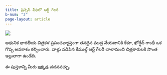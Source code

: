 ```yaml
---
title: ప్రిన్సెస్ వీధిలో ఆర్ట్ గేలరీ
b-num: "3"
page-layout: article
---
```


![](art-gallery.jpg)

ఆధునిక భారతీయ చిత్రకళ ప్రపంచవ్యాప్తంగా తనదైన ముద్ర వేయటానికి కేకూ, ఖోర్షేద్ గాంధీ ఒక గొప్ప అవకాశం కల్పించారు. వాళ్లు నడిపిన కేముల్డ్ ఆర్ట్ గేలరీ చాలామంది చిత్రకారులకి సొంత ఇల్లులాగా ఉండేది.

ఈ పుస్తకాన్ని మీరు [ఇక్కడ](https://storyweaver.org.in/en/stories/126597-princess-veedhilo-art-gallery) చదవవచ్చు. 
